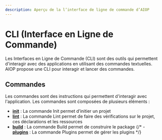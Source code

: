 ```yaml
---
description: Aperçu de la l’interface de ligne de commande d’AIOP
---
```


# CLI (Interface en Ligne de Commande)

Les Interfaces en Ligne de Commande (CLI) sont des outils qui permettent d'interagir avec des applications en utilisant des commandes textuelles. AIOP propose une CLI pour interagir et lancer des commandes.

## Commandes

Les commandes sont des instructions qui permettent d'interagir avec l'application. Les commandes sont composées de plusieurs éléments :

- [**init**](/docs/cli/init) : La commande Init permet d’initier un projet
- [**lint**](/docs/cli/lint) : La commande Lint permet de faire des vérifications sur le projet, ces déclarations et les ressources
- [**build**](/docs/cli/build) : La commande Build permet de construire le package
{/* - [**plugins**](/docs/cli/plugins) : La commande Plugins permet de gérer les plugins */}